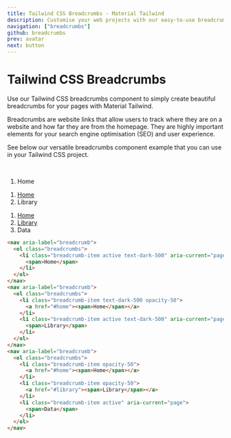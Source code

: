 ```yaml
---
title: Tailwind CSS Breadcrumbs - Material Tailwind
description: Customise your web projects with our easy-to-use breadcrumbs component for Tailwind CSS using Material Design guidelines.
navigation: ["breadcrumbs"]
github: breadcrumbs
prev: avatar
next: button
---
```


# Tailwind CSS Breadcrumbs

Use our Tailwind CSS breadcrumbs component to simply create beautiful breadcrumbs for your pages with Material Tailwind.

Breadcrumbs are website links that allow users to track where they are on a website and how far they are from the homepage. They are highly important elements for your search engine optimisation (SEO) and user experience.

See below our versatile breadcrumbs component example that you can use in your Tailwind CSS project.

<br />
<ComponentDemo id="breadcrumbs">
  <div className="w-1/2 text-left">
    <nav aria-label="breadcrumb">
      <ol className="breadcrumbs">
        <li
          className="breadcrumb-item active text-dark-500"
          aria-current="page"
        >
          <span>Home</span>
        </li>
      </ol>
    </nav>
    <nav aria-label="breadcrumb">
      <ol className="breadcrumbs">
        <li className="breadcrumb-item text-dark-500 opacity-50">
          <a href="#home">
            <span>Home</span>
          </a>
        </li>
        <li
          className="breadcrumb-item active text-dark-500"
          aria-current="page"
        >
          <span>Library</span>
        </li>
      </ol>
    </nav>
    <nav aria-label="breadcrumb">
      <ol className="breadcrumbs">
        <li className="breadcrumb-item opacity-50">
          <a href="#library">
            <span>Home</span>
          </a>
        </li>
        <li className="breadcrumb-item opacity-50">
          <a href="#home">
            <span>Library</span>
          </a>
        </li>
        <li className="breadcrumb-item active" aria-current="page">
          <span>Data</span>
        </li>
      </ol>
    </nav>
  </div>
</ComponentDemo>

```html
<nav aria-label="breadcrumb">
  <ol class="breadcrumbs">
    <li class="breadcrumb-item active text-dark-500" aria-current="page">
      <span>Home</span>
    </li>
  </ol>
</nav>
<nav aria-label="breadcrumb">
  <ol class="breadcrumbs">
    <li class="breadcrumb-item text-dark-500 opacity-50">
      <a href="#home"><span>Home</span></a>
    </li>
    <li class="breadcrumb-item active text-dark-500" aria-current="page">
      <span>Library</span>
    </li>
  </ol>
</nav>
<nav aria-label="breadcrumb">
  <ol class="breadcrumbs">
    <li class="breadcrumb-item opacity-50">
      <a href="#home"><span>Home</span></a>
    </li>
    <li class="breadcrumb-item opacity-50">
      <a href="#library"><span>Library</span></a>
    </li>
    <li class="breadcrumb-item active" aria-current="page">
      <span>Data</span>
    </li>
  </ol>
</nav>
```
